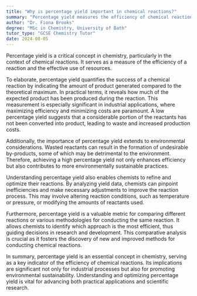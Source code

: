 ```yaml
---
title: "Why is percentage yield important in chemical reactions?"
summary: "Percentage yield measures the efficiency of chemical reactions and evaluates how effectively resources are utilized in the process."
author: "Dr. Fiona Brooks"
degree: "MSc in Chemistry, University of Bath"
tutor_type: "GCSE Chemistry Tutor"
date: 2024-08-05
---
```


Percentage yield is a critical concept in chemistry, particularly in the context of chemical reactions. It serves as a measure of the efficiency of a reaction and the effective use of resources.

To elaborate, percentage yield quantifies the success of a chemical reaction by indicating the amount of product generated compared to the theoretical maximum. In practical terms, it reveals how much of the expected product has been produced during the reaction. This measurement is especially significant in industrial applications, where maximizing efficiency and minimizing costs are paramount. A low percentage yield suggests that a considerable portion of the reactants has not been converted into product, leading to waste and increased production costs.

Additionally, the importance of percentage yield extends to environmental considerations. Wasted reactants can result in the formation of undesirable by-products, some of which may be detrimental to the environment. Therefore, achieving a high percentage yield not only enhances efficiency but also contributes to more environmentally sustainable practices.

Understanding percentage yield also enables chemists to refine and optimize their reactions. By analyzing yield data, chemists can pinpoint inefficiencies and make necessary adjustments to improve the reaction process. This may involve altering reaction conditions, such as temperature or pressure, or modifying the amounts of reactants used.

Furthermore, percentage yield is a valuable metric for comparing different reactions or various methodologies for conducting the same reaction. It allows chemists to identify which approach is the most efficient, thus guiding decisions in research and development. This comparative analysis is crucial as it fosters the discovery of new and improved methods for conducting chemical reactions.

In summary, percentage yield is an essential concept in chemistry, serving as a key indicator of the efficiency of chemical reactions. Its implications are significant not only for industrial processes but also for promoting environmental sustainability. Understanding and optimizing percentage yield is vital for advancing both practical applications and scientific research.
    